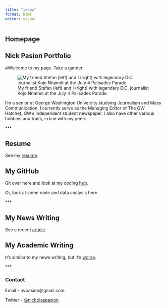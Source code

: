 ```yaml
---
title: "index"
format: html
editor: visual
---
```


## Homepage

## Nick Pasion Portfolio

#Welcome to my page. Take a gander.

![My friend Stefan (left) and I (right) with legendary D.C. journalist Kojo Nnamdi at the July 4 Palisades Parade.](nickandkojo.jpg)

I'm a senior at George Washington University studying Journalism and Mass Communication. I currently serve as the Managing Editor of The GW Hatchet, GW's independent student newspaper. I also have other various hobbies and traits, in line with my peers.

\*\*\*

## Resume

See my [resume](https://github.com/roadrunner22/nickpasionwebsite/blob/main/NickPasion_Resume.pdf).

## My GitHub

Git over here and look at my coding [hub](https://github.com/roadrunner22).

Or, look at some code and data analysis here.

\*\*\*

## My News Writing

See a recent [article](https://roadrunner22.github.io/nickpasionwebsite/News%20Writing.html).

## My Academic Writing

It's similar to my news writing, but it's [worse](https://roadrunner22.github.io/nickpasionwebsite/Academic%20Writing.html).

\*\*\*

### Contact

Email - nvpasion\@gmail.com

Twitter - [\@nicholaspasion](https://twitter.com/nicholaspasion?lang=en)
